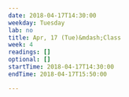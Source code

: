 ```yaml
---
date: 2018-04-17T14:30:00
weekday: Tuesday
lab: no
title: Apr, 17 (Tue)&mdash;Class
week: 4
readings: []
optional: []
startTime: 2018-04-17T14:30:00
endTime: 2018-04-17T15:50:00

---
```

